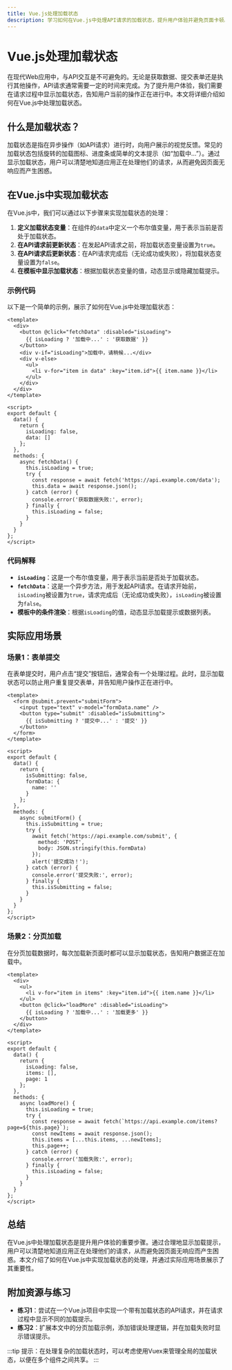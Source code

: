 ```yaml
---
title: Vue.js处理加载状态
description: 学习如何在Vue.js中处理API请求的加载状态，提升用户体验并避免页面卡顿。
---
```


# Vue.js处理加载状态

在现代Web应用中，与API交互是不可避免的。无论是获取数据、提交表单还是执行其他操作，API请求通常需要一定的时间来完成。为了提升用户体验，我们需要在请求过程中显示加载状态，告知用户当前的操作正在进行中。本文将详细介绍如何在Vue.js中处理加载状态。

## 什么是加载状态？

加载状态是指在异步操作（如API请求）进行时，向用户展示的视觉反馈。常见的加载状态包括旋转的加载图标、进度条或简单的文本提示（如“加载中...”）。通过显示加载状态，用户可以清楚地知道应用正在处理他们的请求，从而避免因页面无响应而产生困惑。

## 在Vue.js中实现加载状态

在Vue.js中，我们可以通过以下步骤来实现加载状态的处理：

1. **定义加载状态变量**：在组件的`data`中定义一个布尔值变量，用于表示当前是否处于加载状态。
2. **在API请求前更新状态**：在发起API请求之前，将加载状态变量设置为`true`。
3. **在API请求后更新状态**：在API请求完成后（无论成功或失败），将加载状态变量设置为`false`。
4. **在模板中显示加载状态**：根据加载状态变量的值，动态显示或隐藏加载提示。

### 示例代码

以下是一个简单的示例，展示了如何在Vue.js中处理加载状态：

```vue
<template>
  <div>
    <button @click="fetchData" :disabled="isLoading">
      {{ isLoading ? '加载中...' : '获取数据' }}
    </button>
    <div v-if="isLoading">加载中，请稍候...</div>
    <div v-else>
      <ul>
        <li v-for="item in data" :key="item.id">{{ item.name }}</li>
      </ul>
    </div>
  </div>
</template>

<script>
export default {
  data() {
    return {
      isLoading: false,
      data: []
    };
  },
  methods: {
    async fetchData() {
      this.isLoading = true;
      try {
        const response = await fetch('https://api.example.com/data');
        this.data = await response.json();
      } catch (error) {
        console.error('获取数据失败:', error);
      } finally {
        this.isLoading = false;
      }
    }
  }
};
</script>
```

### 代码解释

- **`isLoading`**：这是一个布尔值变量，用于表示当前是否处于加载状态。
- **`fetchData`**：这是一个异步方法，用于发起API请求。在请求开始前，`isLoading`被设置为`true`，请求完成后（无论成功或失败），`isLoading`被设置为`false`。
- **模板中的条件渲染**：根据`isLoading`的值，动态显示加载提示或数据列表。

## 实际应用场景

### 场景1：表单提交

在表单提交时，用户点击“提交”按钮后，通常会有一个处理过程。此时，显示加载状态可以防止用户重复提交表单，并告知用户操作正在进行中。

```vue
<template>
  <form @submit.prevent="submitForm">
    <input type="text" v-model="formData.name" />
    <button type="submit" :disabled="isSubmitting">
      {{ isSubmitting ? '提交中...' : '提交' }}
    </button>
  </form>
</template>

<script>
export default {
  data() {
    return {
      isSubmitting: false,
      formData: {
        name: ''
      }
    };
  },
  methods: {
    async submitForm() {
      this.isSubmitting = true;
      try {
        await fetch('https://api.example.com/submit', {
          method: 'POST',
          body: JSON.stringify(this.formData)
        });
        alert('提交成功！');
      } catch (error) {
        console.error('提交失败:', error);
      } finally {
        this.isSubmitting = false;
      }
    }
  }
};
</script>
```

### 场景2：分页加载

在分页加载数据时，每次加载新页面时都可以显示加载状态，告知用户数据正在加载中。

```vue
<template>
  <div>
    <ul>
      <li v-for="item in items" :key="item.id">{{ item.name }}</li>
    </ul>
    <button @click="loadMore" :disabled="isLoading">
      {{ isLoading ? '加载中...' : '加载更多' }}
    </button>
  </div>
</template>

<script>
export default {
  data() {
    return {
      isLoading: false,
      items: [],
      page: 1
    };
  },
  methods: {
    async loadMore() {
      this.isLoading = true;
      try {
        const response = await fetch(`https://api.example.com/items?page=${this.page}`);
        const newItems = await response.json();
        this.items = [...this.items, ...newItems];
        this.page++;
      } catch (error) {
        console.error('加载失败:', error);
      } finally {
        this.isLoading = false;
      }
    }
  }
};
</script>
```

## 总结

在Vue.js中处理加载状态是提升用户体验的重要步骤。通过合理地显示加载提示，用户可以清楚地知道应用正在处理他们的请求，从而避免因页面无响应而产生困惑。本文介绍了如何在Vue.js中实现加载状态的处理，并通过实际应用场景展示了其重要性。

## 附加资源与练习

- **练习1**：尝试在一个Vue.js项目中实现一个带有加载状态的API请求，并在请求过程中显示不同的加载提示。
- **练习2**：扩展本文中的分页加载示例，添加错误处理逻辑，并在加载失败时显示错误提示。

:::tip
提示：在处理复杂的加载状态时，可以考虑使用Vuex来管理全局的加载状态，以便在多个组件之间共享。
:::